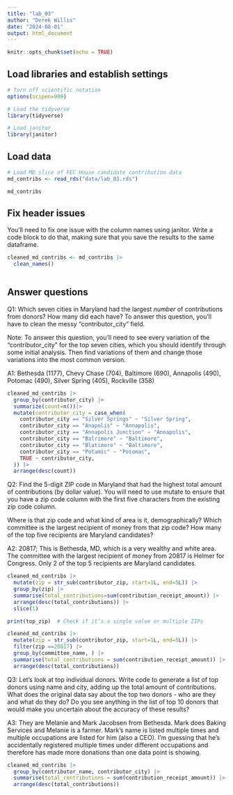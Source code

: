 ```yaml
---
title: "lab_03"
author: "Derek Willis"
date: "2024-08-01"
output: html_document
---
```


```r
knitr::opts_chunk$set(echo = TRUE)
```

## Load libraries and establish settings

```r
# Turn off scientific notation
options(scipen=999)

# Load the tidyverse
library(tidyverse)

# Load janitor
library(janitor)
```

## Load data

```r
# Load MD slice of FEC House candidate contribution data
md_contribs <- read_rds("data/lab_03.rds")

md_contribs

```

## Fix header issues

You'll need to fix one issue with the column names using janitor. Write a code block to do that, making sure that you save the results to the same dataframe.

```r
cleaned_md_contribs <- md_contribs |>
  clean_names()
  
```


## Answer questions

Q1: Which seven cities in Maryland had the largest *number* of contributions from donors? How many did each have? To answer this question, you'll have to clean the messy "contributor_city" field.

Note: To answer this question, you'll need to see every variation of the "contributor_city" for the top seven cities, which you should identify through some initial analysis. Then find variations of them and change those variations into the most common version.

A1: Bethesda (1177), Chevy Chase (704), Baltimore (690), Annapolis (490), Potomac (490), Silver Spring (405), Rockville (358)

```r
cleaned_md_contribs |>
  group_by(contributor_city) |>
  summarize(count=n())|>
  mutate(contributor_city = case_when(
    contributor_city == "Silver Springs" ~ "Silver Spring",
    contributor_city == "Anapolis" ~ "Annapolis",
    contributor_city == "Annapolis Junction" ~ "Annapolis",
    contributor_city == "Balrimore" ~ "Baltimore",
    contributor_city == "Blatimore" ~ "Baltimore",
    contributor_city == "Potamic" ~ "Potomac",
    TRUE ~ contributor_city,
  )) |>
  arrange(desc(count))
```

Q2: Find the 5-digit ZIP code in Maryland that had the highest total amount of contributions (by dollar value). You will need to use mutate to ensure that you have a zip code column with the first five characters from the existing zip code column.

Where is that zip code and what kind of area is it, demographically? Which committee is the largest recipient of money from that zip code? How many of the top five recipients are Maryland candidates?

A2: 20817; This is Bethesda, MD, which is a very wealthy and white area. The committee with the largest recipient of money from 20817 is Helmer for Congress. Only 2 of the top 5 recipients are Maryland candidates.

```r
cleaned_md_contribs |>
  mutate(zip = str_sub(contributor_zip, start=1L, end=5L)) |>
  group_by(zip) |>
  summarise(total_contributions=sum(contribution_receipt_amount)) |>
  arrange(desc(total_contributions)) |>
  slice(1)
```

```r
print(top_zip)  # Check if it’s a single value or multiple ZIPs
```


```r
cleaned_md_contribs |>
  mutate(zip = str_sub(contributor_zip, start=1L, end=5L)) |>
  filter(zip ==20817) |>
  group_by(committee_name, ) |>
  summarise(total_contributions = sum(contribution_receipt_amount)) |>
  arrange(desc(total_contributions))
```


Q3: Let's look at top individual donors. Write code to generate a list of top donors using name and city, adding up the total amount of contributions. What does the original data say about the top two donors - who are they and what do they do? Do you see anything in the list of top 10 donors that would make you uncertain about the accuracy of these results?

A3: They are Melanie and Mark Jacobsen from Bethesda. Mark does Baking Services and Melanie is a farmer. Mark's name is listed multiple times and multiple occupations are listed for him (also a CEO). I'm guessing that he's accidentally registered multiple times under different occupations and therefore has made more donations than one data point is showing.

```r
cleaned_md_contribs |>
  group_by(contributor_name, contributor_city) |>
  summarise(total_contributions = sum(contribution_receipt_amount)) |>
  arrange(desc(total_contributions))
```
